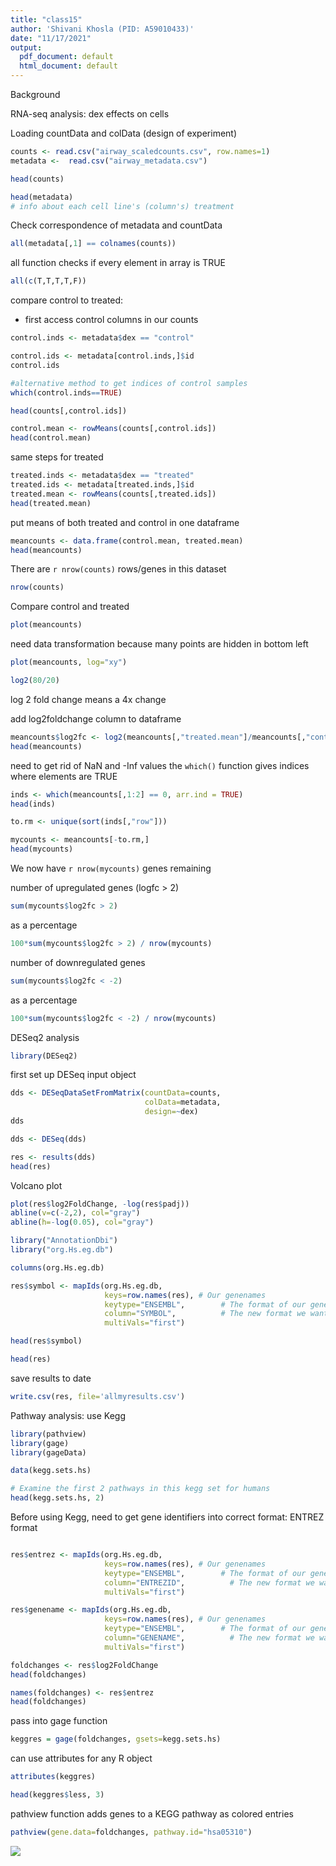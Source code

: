 ```yaml
---
title: "class15"
author: 'Shivani Khosla (PID: A59010433)'
date: "11/17/2021"
output:
  pdf_document: default
  html_document: default
---
```


Background

RNA-seq analysis: dex effects on cells

Loading countData and colData (design of experiment)
```r
counts <- read.csv("airway_scaledcounts.csv", row.names=1)
metadata <-  read.csv("airway_metadata.csv")
```

```r
head(counts)
```

```r
head(metadata)
# info about each cell line's (column's) treatment
```

Check correspondence of metadata and countData

```r
all(metadata[,1] == colnames(counts))
```
all function checks if every element in array is TRUE

```r
all(c(T,T,T,T,F))
```
compare control to treated:

- first access control columns in our counts 
```r
control.inds <- metadata$dex == "control"
```

```r
control.ids <- metadata[control.inds,]$id
control.ids
```
```r
#alternative method to get indices of control samples
which(control.inds==TRUE)
```
```r
head(counts[,control.ids])
```
```r
control.mean <- rowMeans(counts[,control.ids])
head(control.mean)
```
same steps for treated
```r
treated.inds <- metadata$dex == "treated"
treated.ids <- metadata[treated.inds,]$id
treated.mean <- rowMeans(counts[,treated.ids])
head(treated.mean)

```
put means of both treated and control in one dataframe

```r
meancounts <- data.frame(control.mean, treated.mean)
head(meancounts)
```
There are `r nrow(counts)` rows/genes in this dataset
```r
nrow(counts)
```

Compare control and treated
```r
plot(meancounts)
```

need data transformation because many points are hidden in bottom left
```r
plot(meancounts, log="xy")
```
```r
log2(80/20)
```
log 2 fold change means a 4x change

add log2foldchange column to dataframe
```r
meancounts$log2fc <- log2(meancounts[,"treated.mean"]/meancounts[,"control.mean"])
head(meancounts)
```

need to get rid of NaN and -Inf values
the `which()` function gives indices where elements are TRUE
```r
inds <- which(meancounts[,1:2] == 0, arr.ind = TRUE)
head(inds)
```

```r
to.rm <- unique(sort(inds[,"row"]))
```

```r
mycounts <- meancounts[-to.rm,]
head(mycounts)
```
We now have `r nrow(mycounts)` genes remaining

number of upregulated genes (logfc > 2)

```r
sum(mycounts$log2fc > 2)
```
as a percentage
```r
100*sum(mycounts$log2fc > 2) / nrow(mycounts)
```

number of downregulated genes
```r
sum(mycounts$log2fc < -2)
```

as a percentage
```r
100*sum(mycounts$log2fc < -2) / nrow(mycounts)
```

DESeq2 analysis

```r
library(DESeq2)
```

first set up DESeq input object
```r
dds <- DESeqDataSetFromMatrix(countData=counts, 
                              colData=metadata, 
                              design=~dex)
dds
```

```r
dds <- DESeq(dds)
```

```r
res <- results(dds)
head(res)
```

Volcano plot

```r
plot(res$log2FoldChange, -log(res$padj))
abline(v=c(-2,2), col="gray")
abline(h=-log(0.05), col="gray")
```

```r
library("AnnotationDbi")
library("org.Hs.eg.db")
```

```r
columns(org.Hs.eg.db)

```

```r
res$symbol <- mapIds(org.Hs.eg.db,
                     keys=row.names(res), # Our genenames
                     keytype="ENSEMBL",        # The format of our genenames
                     column="SYMBOL",          # The new format we want to add
                     multiVals="first")

head(res$symbol)
```
```r
head(res)
```
save results to date

```r
write.csv(res, file='allmyresults.csv')
```

Pathway analysis: use Kegg

```r
library(pathview)
library(gage)
library(gageData)

data(kegg.sets.hs)

# Examine the first 2 pathways in this kegg set for humans
head(kegg.sets.hs, 2)
```

Before using Kegg, need to get gene identifiers into correct format: ENTREZ format

```r

```

```r
res$entrez <- mapIds(org.Hs.eg.db,
                     keys=row.names(res), # Our genenames
                     keytype="ENSEMBL",        # The format of our genenames
                     column="ENTREZID",          # The new format we want to add
                     multiVals="first")

res$genename <- mapIds(org.Hs.eg.db,
                     keys=row.names(res), # Our genenames
                     keytype="ENSEMBL",        # The format of our genenames
                     column="GENENAME",          # The new format we want to add
                     multiVals="first")
```
```r
foldchanges <- res$log2FoldChange
head(foldchanges)
```

```r
names(foldchanges) <- res$entrez
head(foldchanges)
```

pass into gage function
```r
keggres = gage(foldchanges, gsets=kegg.sets.hs)
```


can use attributes for any R object
```r
attributes(keggres)
```

```r
head(keggres$less, 3)
```
pathview function adds genes to a KEGG pathway as colored entries
```r
pathview(gene.data=foldchanges, pathway.id="hsa05310")
```

![](hsa05310.pathview.png)

